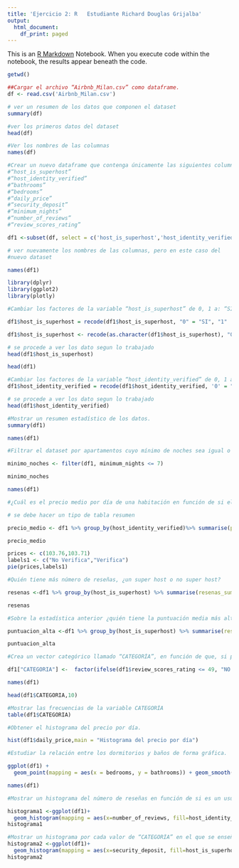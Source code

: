 ---
title: 'Ejercicio 2: R   Estudiante Richard Douglas Grijalba'
output:
  html_document:
    df_print: paged
---

This is an [R Markdown](http://rmarkdown.rstudio.com) Notebook. When you execute code within the notebook, the results appear beneath the code. 
 
```{r}
getwd()
```


```{r}
##Cargar el archivo “Airbnb_Milan.csv” como dataframe.
df <- read.csv('Airbnb_Milan.csv')

```
```{r}
# ver un resumen de los datos que componen el dataset 
summary(df)
```
```{r}
#ver los primeros datos del dataset
head(df)
```
```{r}
#Ver los nombres de las columnas 
names(df)
```
```{r}
#Crear un nuevo dataframe que contenga únicamente las siguientes columnas:
#“host_is_superhost”
#“host_identity_verified”
#“bathrooms”
#“bedrooms”
#“daily_price”
#“security_deposit”
#“minimum_nights”
#“number_of_reviews”
#“review_scores_rating”

df1 <-subset(df, select = c('host_is_superhost','host_identity_verified', 'bathrooms', 'bedrooms','daily_price','security_deposit','minimum_nights', 'number_of_reviews','review_scores_rating'))
```
```{r}
# ver nuevamente los nombres de las columnas, pero en este caso del 
#nuevo dataset

names(df1)
```
```{r}
library(dplyr)
library(ggplot2)
library(plotly)

```


```{r}
#Cambiar los factores de la variable “host_is_superhost” de 0, 1 a: “SI” #y, “NO”. (investigar la función recode).

df1$host_is_superhost = recode(df1$host_is_superhost, "0" = "SI", "1"  ="NO") 
```
```{r}
df1$host_is_superhost <- recode(as.character(df1$host_is_superhost), "0" = "SI" ,"1" = "NO") %>% as.factor()
```


```{r}
# se procede a ver los dato segun lo trabajado
head(df1$host_is_superhost)
```
```{r}
head(df1)
```
```{r}
#Cambiar los factores de la variable “host_identity_verified” de 0, 1 a: “VERIFICA” y “NO VERIFICA”.
df1$host_identity_verified = recode(df1$host_identity_verified, '0' = "Verifica", '1' ="No Verifica")
```
```{r}
# se procede a ver los dato segun lo trabajado
head(df1$host_identity_verified)
```
```{r}
#Mostrar un resumen estadístico de los datos.
summary(df1)

```
```{r}
names(df1)
```


```{r}
#Filtrar el dataset por apartamentos cuyo mínimo de noches sea igual o menor que siete.

minimo_noches <- filter(df1, minimum_nights <= 7)
```
```{r}
minimo_noches
```
```{r}
names(df1)
```


```{r}
#¿Cuál es el precio medio por día de una habitación en función de si el anfitrión tiene verificado o no su perfil?

# se debe hacer un tipo de tabla resumen 

precio_medio <- df1 %>% group_by(host_identity_verified)%>% summarise(price_mean = mean(daily_price))

precio_medio
```
```{r}
prices <- c(103.76,103.71)
labels1 <- c("No Verifica","Verifica")
pie(prices,labels1)
```
```{r}
#Quién tiene más número de reseñas, ¿un super host o no super host?

resenas <-df1 %>% group_by(host_is_superhost) %>% summarise(resenas_suma = sum(number_of_reviews))

resenas
```
```{r}
#Sobre la estadística anterior ¿quién tiene la puntuación media más alta?

puntuacion_alta <-df1 %>% group_by(host_is_superhost) %>% summarise(resenas_mean = mean(number_of_reviews))

puntuacion_alta
```
```{r}
#Crea un vector categórico llamado “CATEGORÍA”, en función de que, si para la puntuación de las reseñas tiene de 0 a 49, sea “NO ACONSEJABLE”; de 50 a 75 sea “ESTÁNDAR”; y de 76 a 100 sea “TOP”.

df1["CATEGORIA"] <-  factor(ifelse(df1$review_scores_rating <= 49, "NO ACONSEJABLE", ifelse(df1$review_scores_rating <= 75, "ESTANDAR", "TOP")))
```
```{r}
names(df1)
```
```{r}
head(df1$CATEGORIA,10)
```
```{r}
#Mostrar las frecuencias de la variable CATEGORÍA
table(df1$CATEGORIA)
```
```{r}
#Obtener el histograma del precio por día.

hist(df1$daily_price,main = "Histograma del precio por día")
```
```{r}
#Estudiar la relación entre los dormitorios y baños de forma gráfica.

ggplot(df1) + 
  geom_point(mapping = aes(x = bedrooms, y = bathrooms)) + geom_smooth(aes(x = bedrooms, y = bathrooms), method = lm) +labs(title='Relación entre los Dormitorios y Baños')
```

```{r}
names(df1)
```


```{r}
#Mostrar un histograma del número de reseñas en función de si es un usuario verificado o no.

histograma1 <-ggplot(df1)+
  geom_histogram(mapping = aes(x=number_of_reviews, fill=host_identity_verified))+labs(title='Número de reseñas en función Usuarios Vericados o No ')
histograma1
```
```{r}
#Mostrar un histograma por cada valor de “CATEGORÍA” en el que se enseñe la cuantía del depósito de seguridad en función de si el anfitrión es super host o no.
histograma2 <-ggplot(df1)+
  geom_histogram(mapping = aes(x=security_deposit, fill=host_is_superhost))+facet_wrap("~CATEGORIA")+labs(title='Cuantia del Deposito de Seguridad SuperHost o No')
histograma2
```


